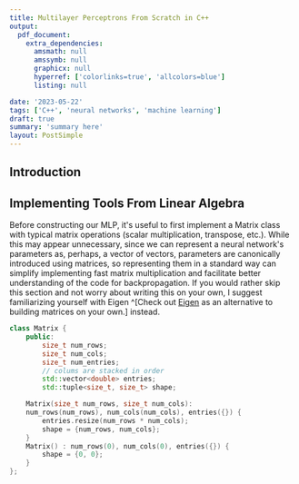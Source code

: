 ```yaml
---
title: Multilayer Perceptrons From Scratch in C++
output:
  pdf_document:
    extra_dependencies:
      amsmath: null
      amssymb: null
      graphicx: null
      hyperref: ['colorlinks=true', 'allcolors=blue']
      listing: null

date: '2023-05-22'
tags: ['C++', 'neural networks', 'machine learning']
draft: true
summary: 'summary here'
layout: PostSimple
---
```


## Introduction

## Implementing Tools From Linear Algebra

Before constructing our MLP, it's useful to first implement a Matrix class with typical
matrix operations (scalar multiplication, transpose, etc.).
While this may appear unnecessary, since we can represent a neural network's parameters as, perhaps,
a vector of vectors, parameters are canonically introduced using matrices, so representing them in a
standard way can simplify implementing fast matrix multiplication and facilitate better understanding
of the code for backpropagation. If you would rather skip this section and not worry about writing
this on your own, I suggest familiarizing yourself with Eigen ^[Check out [Eigen](https://eigen.tuxfamily.org/index.php?title=Main_Page)
as an alternative to building matrices on your own.] instead.

```cpp:matrix.cpp
class Matrix {
    public:
        size_t num_rows;
        size_t num_cols;
        size_t num_entries;
        // colums are stacked in order
        std::vector<double> entries;
        std::tuple<size_t, size_t> shape;

    Matrix(size_t num_rows, size_t num_cols):
    num_rows(num_rows), num_cols(num_cols), entries({}) {
        entries.resize(num_rows * num_cols);
        shape = {num_rows, num_cols};
    }
    Matrix() : num_rows(0), num_cols(0), entries({}) {
        shape = {0, 0};
    }
};
```

